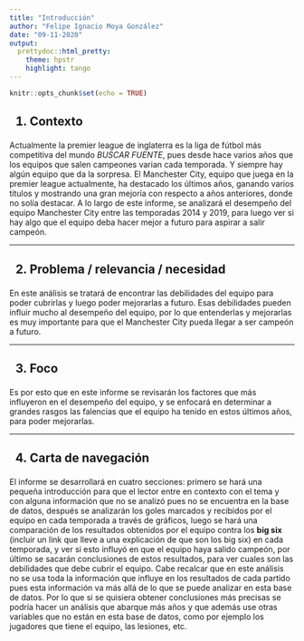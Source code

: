 ```yaml
---
title: "Introducción"
author: "Felipe Ignacio Moya González"
date: "09-11-2020"
output:
  prettydoc::html_pretty:
    theme: hpstr
    highlight: tango
---
```


```r
knitr::opts_chunk$set(echo = TRUE)
```

<h2> 1. Contexto </h2>

<p> Actualmente la premier league de inglaterra es la liga de fútbol más competitiva del mundo _BUSCAR FUENTE_, pues desde hace varios años que los equipos que salen campeones varian cada temporada. Y siempre hay algún equipo que da la sorpresa. El Manchester City, equipo que juega en la premier league actualmente, ha destacado los últimos años, ganando varios títulos y mostrando una gran mejoría con respecto a años anteriores, donde no solía destacar. A lo largo de este informe, se analizará el desempeño del equipo Manchester City entre las temporadas 2014 y 2019, para luego ver si hay algo que el equipo deba hacer mejor a futuro para aspirar a salir campeón. </p>

<hr>

<h2> 2. Problema / relevancia / necesidad </h2>

<p> En este análisis se tratará de encontrar las debilidades del equipo para poder cubrirlas y luego poder mejorarlas a futuro. Esas debilidades pueden influir mucho al desempeño del equipo, por lo que entenderlas y mejorarlas es muy importante para que el Manchester City pueda llegar a ser campeón a futuro.</p>

<hr>

<h2> 3. Foco </h2>

<p> Es por esto que en este informe se revisarán los factores que más influyeron en el desempeño del equipo, y se enfocará en determinar a grandes rasgos las falencias que el equipo ha tenido en estos últimos años, para poder mejorarlas. </p>

<hr>

<h2> 4. Carta de navegación </h2>

<p> El informe se desarrollará en cuatro secciones: primero se hará una pequeña introducción para que el lector entre en contexto con el tema y con alguna información que no se analizó pues no se encuentra en la base de datos, después se analizarán los goles marcados y recibidos por el equipo en cada temporada a través de gráficos, luego se hará una comparación de los resultados obtenidos por el equipo contra los __big six__ (incluir un link que lleve a una explicación de que son los big six) en cada temporada, y ver si esto influyó en que el equipo haya salido campeón, por último se sacarán conclusiones de estos resultados, para ver cuales son las debilidades que debe cubrir el equipo. 
Cabe recalcar que en este análisis no se usa toda la información que influye en los resultados de cada partido pues esta información va más allá de lo que se puede analizar en esta base de datos. Por lo que si se quisiera obtener conclusiones más precisas se podría hacer un análisis que abarque más años y que además use otras variables que no están en esta base de datos, como por ejemplo los jugadores que tiene el equipo, las lesiones, etc. </p>











